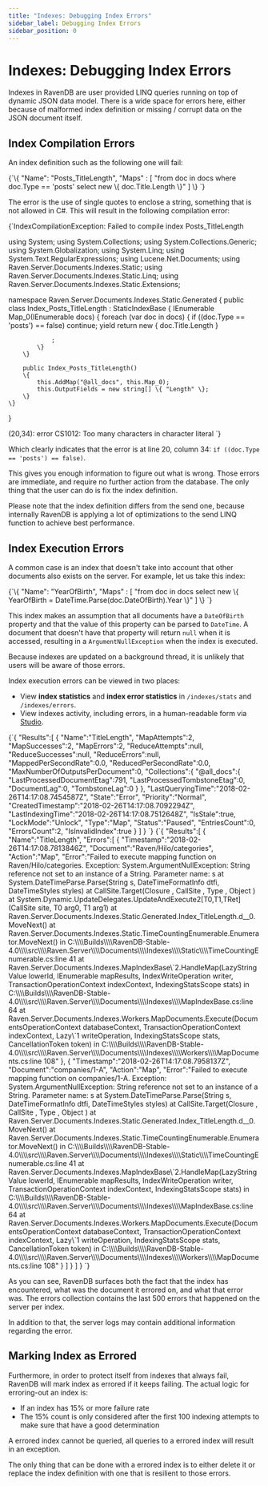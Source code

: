 ```yaml
---
title: "Indexes: Debugging Index Errors"
sidebar_label: Debugging Index Errors
sidebar_position: 0
---
```



# Indexes: Debugging Index Errors

Indexes in RavenDB are user provided LINQ queries running on top of dynamic JSON data model. There is a wide space for errors here, either because of malformed index definition or missing / corrupt data on the JSON document itself.

## Index Compilation Errors

An index definition such as the following one will fail:

<TabItem value="something" label="json">
<CodeBlock language="json">
{`\{
    "Name": "Posts_TitleLength",
    "Maps" : [
        "from doc in docs where doc.Type == 'posts' select new \{ doc.Title.Length \}"
    ]
\}
`}
</CodeBlock>
</TabItem>

The error is the use of single quotes to enclose a string, something that is not allowed in C#. This will result in the following compilation error:

<TabItem value="something" label="csharp">
<CodeBlock language="csharp">
{`IndexCompilationException: Failed to compile index Posts_TitleLength

using System;
using System.Collections;
using System.Collections.Generic;
using System.Globalization;
using System.Linq;
using System.Text.RegularExpressions;
using Lucene.Net.Documents;
using Raven.Server.Documents.Indexes.Static;
using Raven.Server.Documents.Indexes.Static.Linq;
using Raven.Server.Documents.Indexes.Static.Extensions;

namespace Raven.Server.Documents.Indexes.Static.Generated
\{
    public class Index_Posts_TitleLength : StaticIndexBase
    \{
        IEnumerable Map_0(IEnumerable<dynamic> docs)
        \{
            foreach (var doc in docs)
            \{
                if ((doc.Type == 'posts') == false)
                    continue;
                yield return new
                \{
                    doc.Title.Length
                \}

                ;
            \}
        \}

        public Index_Posts_TitleLength()
        \{
            this.AddMap("@all_docs", this.Map_0);
            this.OutputFields = new string[] \{ "Length" \};
        \}
    \}
\}

(20,34): error CS1012: Too many characters in character literal
`}
</CodeBlock>
</TabItem>

Which clearly indicates that the error is at line 20, column 34: `if ((doc.Type == 'posts') == false)`.

This gives you enough information to figure out what is wrong. Those errors are immediate, and require no further action from the database. The only thing that the user can do is fix the index definition.

<Admonition type="note" title="Information" id="information" href="#information">

Please note that the index definition differs from the send one, because internally RavenDB is applying a lot of optimizations to the send LINQ function to achieve best performance.

</Admonition>

## Index Execution Errors

A common case is an index that doesn't take into account that other documents also exists on the server. For example, let us take this index:

<TabItem value="something" label="json">
<CodeBlock language="json">
{`\{
    "Name": "YearOfBirth",
    "Maps" : [
        "from doc in docs select new \{ YearOfBirth = DateTime.Parse(doc.DateOfBirth).Year \}"
    ]
\}
`}
</CodeBlock>
</TabItem>

This index makes an assumption that all documents have a `DateOfBirth` property and that 
the value of this property can be parsed to `DateTime`. A document that doesn't have that 
property will return `null` when it is accessed, resulting in a `ArgumentNullException` 
when the index is executed.

Because indexes are updated on a background thread, it is unlikely that users will be 
aware of those errors.  

Index execution errors can be viewed in two places:  

* View **index statistics** and **index error statistics** 
  in `/indexes/stats` and `/indexes/errors`.  
* View indexes activity, including errors, in a human-readable form via [Studio](../../studio/database/indexes/indexes-list-view#indexes-list-view---errors).  

<Tabs groupId='languageSyntax'>
<TabItem value="Statistics" label="Statistics">
<CodeBlock language="json">
{`{
   "Results":[
      {
         "Name":"TitleLength",
         "MapAttempts":2,
         "MapSuccesses":2,
         "MapErrors":2,
         "ReduceAttempts":null,
         "ReduceSuccesses":null,
         "ReduceErrors":null,
         "MappedPerSecondRate":0.0,
         "ReducedPerSecondRate":0.0,
         "MaxNumberOfOutputsPerDocument":0,
         "Collections":{
            "@all_docs":{
               "LastProcessedDocumentEtag":791,
               "LastProcessedTombstoneEtag":0,
               "DocumentLag":0,
               "TombstoneLag":0
            }
         },
         "LastQueryingTime":"2018-02-26T14:17:08.7454587Z",
         "State":"Error",
         "Priority":"Normal",
         "CreatedTimestamp":"2018-02-26T14:17:08.7092294Z",
         "LastIndexingTime":"2018-02-26T14:17:08.7512648Z",
         "IsStale":true,
         "LockMode":"Unlock",
         "Type":"Map",
         "Status":"Paused",
         "EntriesCount":0,
         "ErrorsCount":2,
         "IsInvalidIndex":true
      }
   ]
}
`}
</CodeBlock>
</TabItem>
<TabItem value="Errors" label="Errors">
<CodeBlock language="json">
{`{
   "Results":[
      {
         "Name":"TitleLength",
         "Errors":[
            {
               "Timestamp":"2018-02-26T14:17:08.7813846Z",
               "Document":"Raven/Hilo/categories",
               "Action":"Map",
               "Error":"Failed to execute mapping function on Raven/Hilo/categories. Exception: System.ArgumentNullException: String reference not set to an instance of a String.
Parameter name: s
   at System.DateTimeParse.Parse(String s, DateTimeFormatInfo dtfi, DateTimeStyles styles)
   at CallSite.Target(Closure , CallSite , Type , Object )
   at System.Dynamic.UpdateDelegates.UpdateAndExecute2[T0,T1,TRet](CallSite site, T0 arg0, T1 arg1)
   at Raven.Server.Documents.Indexes.Static.Generated.Index_TitleLength.<Map_0>d__0.MoveNext()
   at Raven.Server.Documents.Indexes.Static.TimeCountingEnumerable.Enumerator.MoveNext() in C:\\\\Builds\\\\RavenDB-Stable-4.0\\\\src\\\\Raven.Server\\\\Documents\\\\Indexes\\\\Static\\\\TimeCountingEnumerable.cs:line 41
   at Raven.Server.Documents.Indexes.MapIndexBase\`2.HandleMap(LazyStringValue lowerId, IEnumerable mapResults, IndexWriteOperation writer, TransactionOperationContext indexContext, IndexingStatsScope stats) in C:\\\\Builds\\\\RavenDB-Stable-4.0\\\\src\\\\Raven.Server\\\\Documents\\\\Indexes\\\\MapIndexBase.cs:line 64
   at Raven.Server.Documents.Indexes.Workers.MapDocuments.Execute(DocumentsOperationContext databaseContext, TransactionOperationContext indexContext, Lazy\`1 writeOperation, IndexingStatsScope stats, CancellationToken token) in C:\\\\Builds\\\\RavenDB-Stable-4.0\\\\src\\\\Raven.Server\\\\Documents\\\\Indexes\\\\Workers\\\\MapDocuments.cs:line 108"
            },
            {
               "Timestamp":"2018-02-26T14:17:08.7958137Z",
               "Document":"companies/1-A",
               "Action":"Map",
               "Error":"Failed to execute mapping function on companies/1-A. Exception: System.ArgumentNullException: String reference not set to an instance of a String.
Parameter name: s
   at System.DateTimeParse.Parse(String s, DateTimeFormatInfo dtfi, DateTimeStyles styles)
   at CallSite.Target(Closure , CallSite , Type , Object )
   at Raven.Server.Documents.Indexes.Static.Generated.Index_TitleLength.<Map_0>d__0.MoveNext()
   at Raven.Server.Documents.Indexes.Static.TimeCountingEnumerable.Enumerator.MoveNext() in C:\\\\Builds\\\\RavenDB-Stable-4.0\\\\src\\\\Raven.Server\\\\Documents\\\\Indexes\\\\Static\\\\TimeCountingEnumerable.cs:line 41
   at Raven.Server.Documents.Indexes.MapIndexBase\`2.HandleMap(LazyStringValue lowerId, IEnumerable mapResults, IndexWriteOperation writer, TransactionOperationContext indexContext, IndexingStatsScope stats) in C:\\\\Builds\\\\RavenDB-Stable-4.0\\\\src\\\\Raven.Server\\\\Documents\\\\Indexes\\\\MapIndexBase.cs:line 64
   at Raven.Server.Documents.Indexes.Workers.MapDocuments.Execute(DocumentsOperationContext databaseContext, TransactionOperationContext indexContext, Lazy\`1 writeOperation, IndexingStatsScope stats, CancellationToken token) in C:\\\\Builds\\\\RavenDB-Stable-4.0\\\\src\\\\Raven.Server\\\\Documents\\\\Indexes\\\\Workers\\\\MapDocuments.cs:line 108"
            }
         ]
      }
   ]
}
`}
</CodeBlock>
</TabItem>
</Tabs>

As you can see, RavenDB surfaces both the fact that the index has encountered, what was the document it errored on, and what that error was. The errors collection contains the last 500 errors that happened on the server per index.

In addition to that, the server logs may contain additional information regarding the error.

## Marking Index as Errored

Furthermore, in order to protect itself from indexes that always fail, RavenDB will mark index as errored if it keeps failing. The actual logic for erroring-out an index is:

* If an index has 15% or more failure rate
* The 15% count is only considered after the first 100 indexing attempts to make sure that have a good determination

A errored index cannot be queried, all queries to a errored index will result in an exception.

The only thing that can be done with a errored index is to either delete it or replace the index definition with one that is resilient to those errors.

